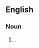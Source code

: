 ==English==

===Noun===
{{head|en|noun|head=[[my]] [[fellow]] [[American]]s}}

# {{label|en|US}} {{non-gloss definition|Used to establish [[credibility]] and [[connection]] with an [[audience]] of Americans, used mostly in speeches by US politicians}}.